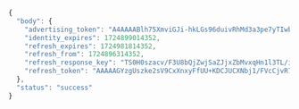 ```js
{
  "body": {
    "advertising_token": "A4AAAABlh75XmviGJi-hkLGs96duivRhMd3a3pe7yTIwbAHudfB9wFTj2FtJTdMW5TXXd1KAb-Z3ekQ_KImZ5Mi7xP75jRNeD6Mt6opWwXCCpQxYejP0R6WnCGnWawx9rLu59LsHv6YEA_ARNIUUl9koobfA9pLmnxE3dRedDgCKm4xHXYk01Fr8rOts6iJj2AhYISR3XkyBpqzT-vqBjsHH0g",
    "identity_expires": 1724899014352,
    "refresh_expires": 1724981814352,
    "refresh_from": 1724896314352,
    "refresh_response_key": "TS0H0szacv/F3U8bQjZwjSaZJjxZbMvxqHn1l3TL/iY=",
    "refresh_token": "AAAAAGYzgUszke2sV9CxXnxyFfUU+KDCJUCXNbj1/FVcCjvR7K07jYaWe44wxM6SOTwG7WQB4XfIcquMqH57iHUnAu1zacYf9g58BtbhKCYWTwrdpB0fSqTANBXOYy+yBnl6tLRwVv32LqRCj76D8meO4tw+MKlUAc2EoFzFNPSfZLpA3Jk4q68vH6VJH/WIuu1tulrVm5J8RZAZnmTlEcsPdjoOC6X4w3aAwiwtbeGw7yOO0immpVoC5KaXnT9olRPTlrt8F9SvebLIcqkYhvRMPpl1S89yeneyGo++RnD9qSHIrfu9To3VwYW018QuvyA15uv4No4BoAzyPuHqzQ8gAs6csWwZ7VwfYD7DSJXlQiIpwzjA2Hl8mgg/5fcXwKEJ"
  },
  "status": "success"
}
```